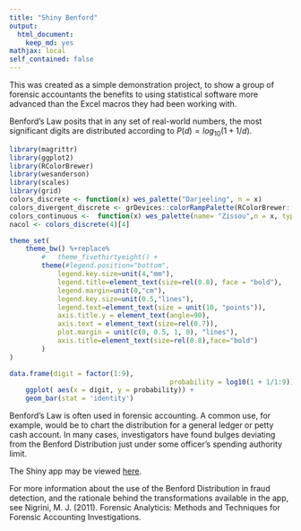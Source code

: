 ```yaml
---
title: "Shiny Benford"
output: 
  html_document: 
    keep_md: yes
mathjax: local
self_contained: false
---
```


This was created as a simple demonstration project, to show a group of forensic accountants the benefits to using statistical software more advanced than the Excel macros they had been working with.

Benford's Law posits that in any set of real-world numbers, the most significant digits are distributed according to $P(d) = log_{10}(1 + 1/d)$.

```r
library(magrittr)
library(ggplot2)
library(RColorBrewer)
library(wesanderson)
library(scales)
library(grid)
colors_discrete <- function(x) wes_palette("Darjeeling", n = x)
colors_divergent_discrete <- grDevices::colorRampPalette(RColorBrewer::brewer.pal(11, "Spectral"))
colors_continuous <-  function(x) wes_palette(name= "Zissou",n = x, type= "continuous")
nacol <- colors_discrete(4)[4]

theme_set(
	theme_bw() %+replace%
		#	theme_fivethirtyeight() +
		theme(#legend.position="bottom",
			legend.key.size=unit(4,"mm"),
			legend.title=element_text(size=rel(0.8), face = "bold"),
			legend.margin=unit(0,"cm"),
			legend.key.size=unit(0.5,"lines"),
			legend.text=element_text(size = unit(10, "points")),
			axis.title.y = element_text(angle=90),
			axis.text = element_text(size=rel(0.7)),
			plot.margin = unit(c(0, 0.5, 1, 0), "lines"),
			axis.title=element_text(size=rel(0.8),face="bold")
		)
)

data.frame(digit = factor(1:9), 
										probability = log10(1 + 1/1:9)) %>%
	ggplot( aes(x = digit, y = probability)) +
	geom_bar(stat = 'identity')
```

Benford's Law is often used in forensic accounting. A common use, for example, would be to chart the distribution for a general ledger or petty cash account. In many cases, investigators have found bulges deviating from the Benford Distribution just under some officer's spending authority limit. 

The Shiny app may be viewed [here](https://amose.shinyapps.io/shinybenford).

For more information about the use of the Benford Distribution in fraud detection, and the rationale behind the transformations available in the app, see Nigrini, M. J. (2011). Forensic Analyticis: Methods and Techniques for Forensic Accounting Investigations.